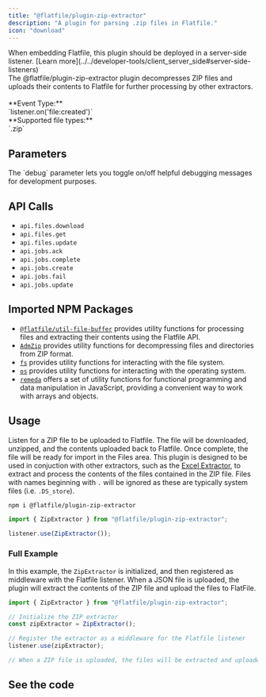 ```yaml
---
title: "@flatfile/plugin-zip-extractor"
description: "A plugin for parsing .zip files in Flatfile."
icon: "download"
---
```


<Warning>
  When embedding Flatfile, this plugin should be deployed in a server-side
  listener. [Learn
  more](../../developer-tools/client_server_side#server-side-listeners)
</Warning>

<CardGroup cols={1}>
  <Card title="@flatfile/plugin-zip-extractor" icon="download">
    <br />
    The @flatfile/plugin-zip-extractor plugin decompresses ZIP files and uploads their contents to Flatfile for further processing by other extractors.
    <br/>
    <br/>
    **Event Type:**<br/>`listener.on('file:created')`
    <br/>
    **Supported file types:**<br/>`.zip`

  </Card>
</CardGroup>

## Parameters

<ParamField path="options.debug" default="false" type="boolean" optional>
  The `debug` parameter lets you toggle on/off helpful debugging messages for
  development purposes.
</ParamField>

## API Calls

- `api.files.download`
- `api.files.get`
- `api.files.update`
- `api.jobs.ack`
- `api.jobs.complete`
- `api.jobs.create`
- `api.jobs.fail`
- `api.jobs.update`

## Imported NPM Packages

- [`@flatfile/util-file-buffer`](../utils/file-buffer) provides utility functions for processing files and extracting their contents using the Flatfile API.
- [`AdmZip`](https://www.npmjs.com/package/adm-zip) provides utility functions for decompressing files and directories from ZIP format.
- [`fs`](https://nodejs.org/api/fs.html) provides utility functions for interacting with the file system.
- [`os`](https://nodejs.org/api/os.html) provides utility functions for interacting with the operating system.
- [`remeda`](https://remedajs.com/) offers a set of utility functions for functional programming and data manipulation in JavaScript, providing a convenient way to work with arrays and objects.

## Usage

Listen for a ZIP file to be uploaded to Flatfile. The file will be downloaded, unzipped, and the contents uploaded back to Flatfile. Once complete, the file will be ready for import in the Files area. This plugin is designed to be used in conjuction with other extractors, such as the [Excel Extractor](../extractors/xlsx-extractor), to extract and process the contents of the files contained in the ZIP file. Files with names beginning with `.` will be ignored as these are typically system files (i.e. `.DS_store`).

```SSH install
npm i @flatfile/plugin-zip-extractor
```

```js import
import { ZipExtractor } from "@flatfile/plugin-zip-extractor";
```

```js listener.js
listener.use(ZipExtractor());
```

### Full Example

In this example, the `ZipExtractor` is initialized, and then registered as middleware with the Flatfile listener. When a JSON file is uploaded, the plugin will extract the contents of the ZIP file and upload the files to FlatFile.

```javascript
import { ZipExtractor } from "@flatfile/plugin-zip-extractor";

// Initialize the ZIP extractor
const zipExtractor = ZipExtractor();

// Register the extractor as a middleware for the Flatfile listener
listener.use(zipExtractor);

// When a ZIP file is uploaded, the files will be extracted and uploaded.
```

## See the code

<CardGroup cols={2}>
  <Card
    title="@flatfile/plugin-zip-extractor"
    href="https://github.com/FlatFilers/flatfile-plugins/tree/main/plugins/zip-extractor"
    icon="github"
  ></Card>
</CardGroup>

